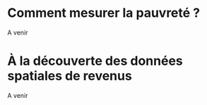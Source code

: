 # Comment mesurer la pauvreté ? {#chapters_1 .backgroundTitre}

A venir

# À la découverte des données spatiales de revenus {#chapters_2 .backgroundTitre}

A venir

